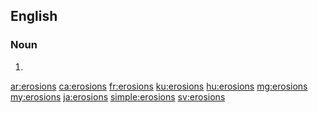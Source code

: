 ==English==

===Noun===
{{head|en|noun plural form}}

# {{plural of|erosion|lang=en}}

[[ar:erosions]]
[[ca:erosions]]
[[fr:erosions]]
[[ku:erosions]]
[[hu:erosions]]
[[mg:erosions]]
[[my:erosions]]
[[ja:erosions]]
[[simple:erosions]]
[[sv:erosions]]